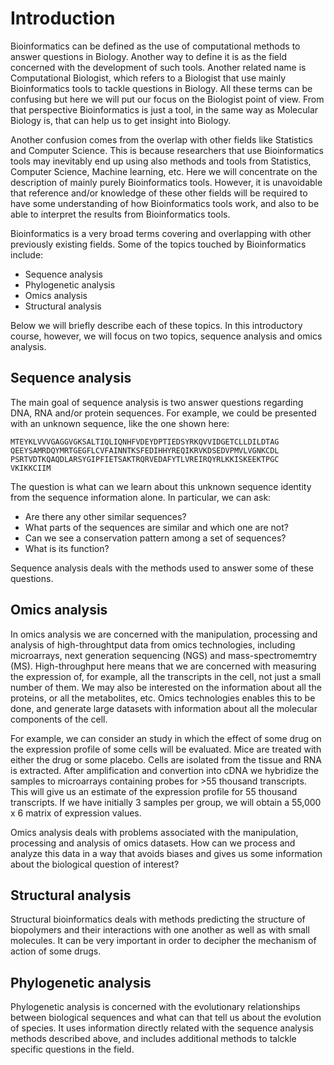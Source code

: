 # Introduction {#intro}

Bioinformatics can be defined as the use of computational methods to answer questions in Biology. Another way to define it is as the field concerned with the development of such tools. Another related name is Computational Biologist, which refers to a Biologist that use mainly Bioinformatics tools to tackle questions in Biology. All these terms can be confusing but here we will put our focus on the Biologist point of view. From that perspective Bioinformatics is just a tool, in the same way as Molecular Biology is, that can help us to get insight into Biology.

Another confusion comes from the overlap with other fields like Statistics and Computer Science. This is because researchers that use Bioinformatics tools may inevitably end up using also methods and tools from Statistics, Computer Science, Machine learning, etc. Here we will concentrate on the description of mainly purely Bioinformatics tools. However, it is unavoidable that reference and/or knowledge of these other fields will be required to have some understanding of how Bioinformatics tools work, and also to be able to interpret the results from Bioinformatics tools.

Bioinformatics is a very broad terms covering and overlapping with other previously existing fields. Some of the topics touched by Bioinformatics include:

* Sequence analysis
* Phylogenetic analysis
* Omics analysis
* Structural analysis

Below we will briefly describe each of these topics. In this introductory course, however, we will focus on two topics, sequence analysis and omics analysis.

## Sequence analysis

The main goal of sequence analysis is two answer questions regarding DNA, RNA and/or protein sequences. For example, we could be presented with an unknown sequence, like the one shown here:

```
MTEYKLVVVGAGGVGKSALTIQLIQNHFVDEYDPTIEDSYRKQVVIDGETCLLDILDTAG
QEEYSAMRDQYMRTGEGFLCVFAINNTKSFEDIHHYREQIKRVKDSEDVPMVLVGNKCDL
PSRTVDTKQAQDLARSYGIPFIETSAKTRQRVEDAFYTLVREIRQYRLKKISKEEKTPGC
VKIKKCIIM
```

The question is what can we learn about this unknown sequence identity from the sequence information alone. In particular, we can ask:

* Are there any other similar sequences?
* What parts of the sequences are similar and which one are not?
* Can we see a conservation pattern among a set of sequences?
* What is its function?

Sequence analysis deals with the methods used to answer some of these questions.

## Omics analysis

In omics analysis we are concerned with the manipulation, processing and analysis of high-throughtput data from omics technologies, including microarrays, next generation sequencing (NGS) and mass-spectromemtry (MS). High-throughput here means that we are concerned with measuring the expression of, for example, all the transcripts in the cell, not just a small number of them. We may also be interested on the information about all the proteins, or all the metabolites, etc. Omics technologies enables this to be done, and generate large datasets with information about all the molecular components of the cell.

For example, we can consider an study in which the effect of some drug on the expression profile of some cells will be evaluated. Mice are treated with either the drug or some placebo. Cells are isolated from the tissue and RNA is extracted. After amplification and convertion into cDNA we hybridize the samples to microarrays containing probes for >55 thousand transcripts. This will give us an estimate of the expression profile for 55 thousand transcripts. If we have initially 3 samples per group, we will obtain a 55,000 x 6 matrix of expression values.

Omics analysis deals with problems associated with the manipulation, processing and analysis of omics datasets. How can we process and analyze this data in a way that avoids biases and gives us some information about the biological question of interest?

## Structural analysis

Structural bioinformatics deals with methods predicting the structure of biopolymers and their interactions with one another as well as with small molecules. It can be very important in order to decipher the mechanism of action of some drugs.

## Phylogenetic analysis

Phylogenetic analysis is concerned with the evolutionary relationships between biological sequences and what can that tell us about the evolution of species. It uses information directly related with the sequence analysis methods described above, and includes additional methods to talckle specific questions in the field.
